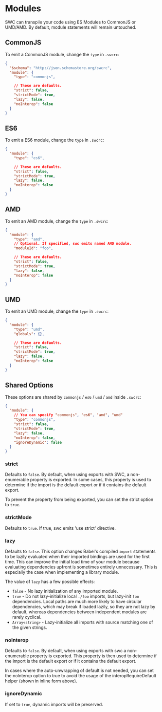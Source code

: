 
# Modules

SWC can transpile your code using ES Modules to CommonJS or UMD/AMD. By default, module statements will remain untouched.

## CommonJS

To emit a CommonJS module, change the `type` in `.swcrc`:

```json
{
  "$schema": "http://json.schemastore.org/swcrc",
  "module": {
    "type": "commonjs",

    // These are defaults.
    "strict": false,
    "strictMode": true,
    "lazy": false,
    "noInterop": false
  }
}
```

## ES6

To emit a ES6 module, change the `type` in `.swcrc`:

```json
{
  "module": {
    "type": "es6",

    // These are defaults.
    "strict": false,
    "strictMode": true,
    "lazy": false,
    "noInterop": false
  }
}
```

## AMD

To emit an AMD module, change the `type` in `.swcrc`:

```json
{
  "module": {
    "type": "amd",
    // Optional. If specified, swc emits named AMD module.
    "moduleId": "foo",

    // These are defaults.
    "strict": false,
    "strictMode": true,
    "lazy": false,
    "noInterop": false
  }
}
```

## UMD

To emit an UMD module, change the `type` in `.swcrc`:

```json
{
  "module": {
    "type": "umd",
    "globals": {},

    // These are defaults.
    "strict": false,
    "strictMode": true,
    "lazy": false,
    "noInterop": false
  }
}
```

## Shared Options

These options are shared by `commonjs` / `es6` / `umd` / `amd` inside `.swcrc`:

```json
{
  "module": {
    // You can specify "commonjs", "es6", "amd", "umd"
    "type": "commonjs",
    "strict": false,
    "strictMode": true,
    "lazy": false,
    "noInterop": false,
    "ignoreDynamic": false
  }
}
```


### strict

Defaults to `false`. By default, when using exports with SWC, a non-enumerable <EsModuleText /> property is exported. In some cases, this property is used to determine if the import is the default export or if it contains the default export.

To prevent the <EsModuleText /> property from being exported, you can set the strict option to `true`.

### strictMode

Defaults to `true`. If true, swc emits 'use strict' directive.

### lazy

Defaults to `false`. This option changes Babel's compiled `import` statements to be lazily evaluated when their imported bindings are used for the first time. This can improve the initial load time of your module because evaluating dependencies upfront is sometimes entirely unnecessary. This is especially the case when implementing a library module.

The value of `lazy` has a few possible effects:

- `false` - No lazy initialization of any imported module.
- `true` - Do not lazy-initialize local `./foo` imports, but lazy-init `foo` dependencies. Local paths are much more likely to have circular dependencies, which may break if loaded lazily, so they are not lazy by default, whereas dependencies between independent modules are rarely cyclical.
- `Array<string>` - Lazy-initialize all imports with source matching one of the given strings.

### noInterop

Defaults to `false`. By default, when using exports with swc a non-enumerable <EsModuleText /> property is exported.
This property is then used to determine if the import is the default export or if it contains the default export.

In cases where the auto-unwrapping of default is not needed, you can set the noInterop option to true to avoid the usage of the interopRequireDefault helper (shown in inline form above).

### ignoreDynamic

If set to `true`, dynamic imports will be preserved.
